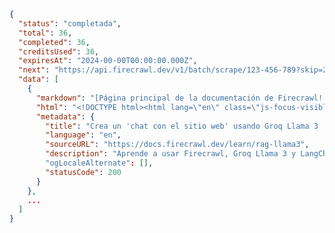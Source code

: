 ```json Completado
{
  "status": "completada",
  "total": 36,
  "completed": 36,
  "creditsUsed": 36,
  "expiresAt": "2024-00-00T00:00:00.000Z",
  "next": "https://api.firecrawl.dev/v1/batch/scrape/123-456-789?skip=26",
  "data": [
    {
      "markdown": "[Página principal de la documentación de Firecrawl![logotipo claro](https://mintlify.s3-us-west-1.amazonaws.com/firecrawl/logo/light.svg)!...",
      "html": "<!DOCTYPE html><html lang=\"en\" class=\"js-focus-visible lg:[--scroll-mt:9.5rem]\" data-js-focus-visible=\"\">...",
      "metadata": {
        "title": "Crea un 'chat con el sitio web' usando Groq Llama 3 | Firecrawl",
        "language": "en",
        "sourceURL": "https://docs.firecrawl.dev/learn/rag-llama3",
        "description": "Aprende a usar Firecrawl, Groq Llama 3 y LangChain para crear un bot de 'chat con tu sitio web'."
        "ogLocaleAlternate": [],
        "statusCode": 200
      }
    },
    ...
  ]
}
```
